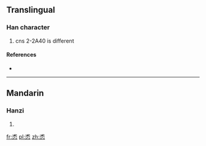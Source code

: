 ==Translingual==

===Han character===
{{Han char|rn=61|rad=心|as=05|sn=9|four=|canj=戈木心 (IDP)}}

# cns 2-2A40 is different

====References====
* {{Han ref|kx=0383.110|dkj=10506|dj=0712.220|hdz=42279.080|uh=6038|ud=24632}}

----

==Mandarin==

===Hanzi===
{{cmn-hanzi|pin=[[xī]] ([[xi1]])|wg=hsi<sup>1</sup>}}

# {{defn|lang=cmn|sort=心05}}

[[fr:怸]]
[[pl:怸]]
[[zh:怸]]
